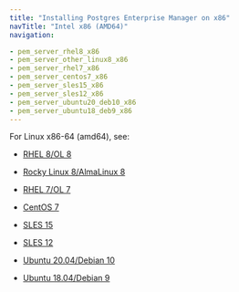 ```yaml
---
title: "Installing Postgres Enterprise Manager on x86"
navTitle: "Intel x86 (AMD64)"
navigation:

- pem_server_rhel8_x86
- pem_server_other_linux8_x86
- pem_server_rhel7_x86
- pem_server_centos7_x86
- pem_server_sles15_x86
- pem_server_sles12_x86
- pem_server_ubuntu20_deb10_x86
- pem_server_ubuntu18_deb9_x86
---
```


For Linux x86-64 (amd64), see:
  - [RHEL 8/OL 8](pem_server_rhel8_x86)

  - [Rocky Linux 8/AlmaLinux 8](pem_server_other_linux8_x86)
  - [RHEL 7/OL 7](pem_server_rhel7_x86)
  - [CentOS 7](pem_server_centos7_x86)
  - [SLES 15](pem_server_sles15_x86)
  - [SLES 12](pem_server_sles12_x86)
  - [Ubuntu 20.04/Debian 10](pem_server_ubuntu20_deb10_x86)
  - [Ubuntu 18.04/Debian 9](pem_server_ubuntu18_deb9_x86)
